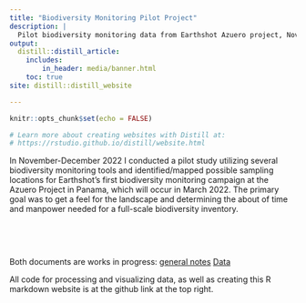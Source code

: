```yaml
---
title: "Biodiversity Monitoring Pilot Project"
description: |
  Pilot biodiversity monitoring data from Earthshot Azuero project, November 2022
output:
  distill::distill_article:
    includes:
        in_header: media/banner.html
    toc: true
site: distill::distill_website

---
```

```r
knitr::opts_chunk$set(echo = FALSE)

# Learn more about creating websites with Distill at:
# https://rstudio.github.io/distill/website.html

```

In November-December 2022 I conducted a pilot study utilizing several biodiversity monitoring tools and identified/mapped possible sampling locations for Earthshot's first biodiversity monitoring campaign at the Azuero Project in Panama, which will occur in March 2022. The primary goal was to get a feel for the landscape and determining the about of time and manpower needed for a full-scale biodiversity inventory. 

<p>&nbsp;</p>
<p>&nbsp;</p>

Both documents are works in progress:
[general notes](https://docs.google.com/document/d/1V3rigbHnKcCYEYV7ls08hsW7bejyCtcOeUvosJp2wiM/edit)
[Data](https://docs.google.com/spreadsheets/d/1-gPt5eHrvPbJBiBExP70tCB4MVU0g4UBbzZpOgsuZnc/edit#gid=0)

All code for processing and visualizing data, as well as creating this R markdown website is at the github link at the top right.